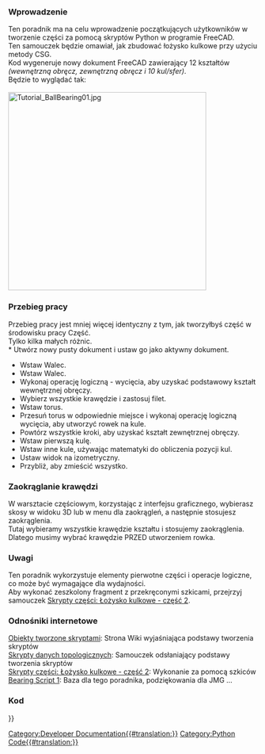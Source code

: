 <languages/>
{{TutorialInfo/pl
|Topic= Skrypty części: Łożysko kulkowe - część 1
|Level= Początkujący
|Time= 30 min
|Author=r-frank
|FCVersion=0.16.6706
|Files= nie dołączono
}}


===Wprowadzenie===
Ten poradnik ma na celu wprowadzenie początkujących użytkowników w tworzenie części za pomocą skryptów Python w programie FreeCAD.<br />
Ten samouczek będzie omawiał, jak zbudować łożysko kulkowe przy użyciu metody CSG.<br />
Kod wygeneruje nowy dokument FreeCAD zawierający 12 kształtów ''(wewnętrzną obręcz, zewnętrzną obręcz i 10 kul/sfer)''.<br />
Będzie to wyglądać tak:<br />
<br />
[[Image:Tutorial_BallBearing01.jpg|400px]]


===Przebieg pracy===
Przebieg pracy jest mniej więcej identyczny z tym, jak tworzyłbyś część w środowisku pracy Część.<br>
Tylko kilka małych różnic.<br>
* Utwórz nowy pusty dokument i ustaw go jako aktywny dokument.
* Wstaw Walec.
* Wstaw Walec.
* Wykonaj operację logiczną - wycięcia, aby uzyskać podstawowy kształt wewnętrznej obręczy.
* Wybierz wszystkie krawędzie i zastosuj filet.
* Wstaw torus.
* Przesuń torus w odpowiednie miejsce i wykonaj operację logiczną wycięcia, aby utworzyć rowek na kule.
* Powtórz wszystkie kroki, aby uzyskać kształt zewnętrznej obręczy.
* Wstaw pierwszą kulę.
* Wstaw inne kule, używając matematyki do obliczenia pozycji kul.
* Ustaw widok na izometryczny.
* Przybliż, aby zmieścić wszystko.


===Zaokrąglanie krawędzi===
W warsztacie częściowym, korzystając z interfejsu graficznego, wybierasz skosy w widoku 3D lub w menu dla zaokrągleń, a następnie stosujesz zaokrąglenia.<br>
Tutaj wybieramy wszystkie krawędzie kształtu i stosujemy zaokrąglenia.<br>
Dlatego musimy wybrać krawędzie PRZED utworzeniem rowka.


===Uwagi===
Ten poradnik wykorzystuje elementy pierwotne części i operacje logiczne, co może być wymagające dla wydajności.<br>
Aby wykonać zeszkolony fragment z przekręconymi szkicami, przejrzyj samouczek [[Scripted_Parts:_Ball_Bearing_-_Part_2/pl|Skrypty części: Łożysko kulkowe - część 2]].


===Odnośniki internetowe===
[[Scripted_objects/pl|Obiekty tworzone skryptami]]: Strona Wiki wyjaśniająca podstawy tworzenia skryptów<br>
[[Topological_data_scripting/pl|Skrypty danych topologicznych]]: Samouczek odsłaniający podstawy tworzenia skryptów<br>
[[Scripted_Parts:_Ball_Bearing_-_Part_2/pl|Skrypty części: Łożysko kulkowe - część 2]]: Wykonanie za pomocą szkiców<br>
[http://linuxforanengineer.blogspot.de/2013/08/free-cad-bearing-script.html Bearing Script 1]: Baza dla tego poradnika, podziękowania dla JMG ...<br>


===Kod===
{{Code|code=
## Ball-bearing script
## 11.08.2016 by r-frank (BPLRFE/LearnFreeCAD on Youtube)
## based on ball bearing script by JMG
## (http://linuxforanengineer.blogspot.de/2013/08/free-cad-bearing-script.html)
#
#needed for inserting primitives
import Part
#needed for calculating the positions of the balls
import math
#needed for translation of torus
from FreeCAD import Base
#
#VALUES#
#(radius of shaft/inner radius of inner ring)
R1=15.0
#(outer radius of inner ring)
R2=25.0
#(inner radius of outer ring)
R3=30.0
#(outer radius of outer ring)
R4=40.0
#(thickness of bearing)
TH=15.0
#(number of balls)
NBall=10
#(radius of ball)
RBall=5.0
#(rounding radius for fillets)
RR=1
#first coordinate of center of ball
CBall=((R3-R2)/2)+R2
#second coordinate of center of ball
PBall=TH/2
#
#Create new document
App.newDocument("Unnamed")
App.setActiveDocument("Unnamed")
App.ActiveDocument=App.getDocument("Unnamed")
Gui.ActiveDocument=Gui.getDocument("Unnamed")
#
#Inner Ring#
B1=Part.makeCylinder(R1,TH)
B2=Part.makeCylinder(R2,TH)
IR=B2.cut(B1)
#get edges and apply fillets
Bedges=IR.Edges
IRF=IR.makeFillet(RR,Bedges)
#create groove and show shape
T1=Part.makeTorus(CBall,RBall)
T1.translate(Base.Vector(0,0,TH/2))
InnerRing=IRF.cut(T1)
Part.show(InnerRing)
#
#Outer Ring#
B3=Part.makeCylinder(R3,TH)
B4=Part.makeCylinder(R4,TH)
OR=B4.cut(B3)
#get edges and apply fillets
Bedges=OR.Edges
ORF=OR.makeFillet(RR,Bedges)
#create groove and show shape
T2=Part.makeTorus(CBall,RBall)
T2.translate(Base.Vector(0,0,TH/2))
OuterRing=ORF.cut(T2)
Part.show(OuterRing)
#
#Balls#
for i in range(NBall):
  Ball=Part.makeSphere(RBall)
  Alpha=(i*2*math.pi)/NBall
  BV=(CBall*math.cos(Alpha),CBall*math.sin(Alpha),TH/2)
  Ball.translate(BV)
  Part.show(Ball)
#
#Make it pretty#
App.activeDocument().recompute()
Gui.activeDocument().activeView().viewAxometric()
Gui.SendMsgToActiveView("ViewFit")
}}


{{Powerdocnavi{{#translation:}}}}
[[Category:Developer Documentation{{#translation:}}]]
[[Category:Python Code{{#translation:}}]]
{{clear}}
